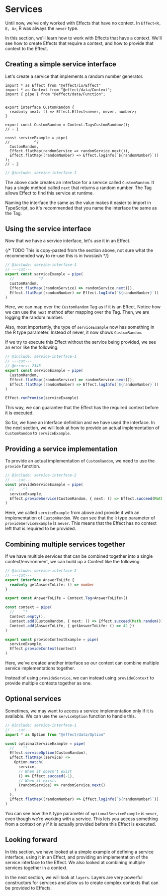 
# Services

Until now, we've only worked with Effects that have no context. In `Effect<R, E, A>`, R was always the `never` type.

In this section, we'll learn how to work with Effects that have a context. We'll see how to create Effects that require a context, and how to provide that context to the Effect.

## Creating a simple service interface

Let's create a service that implements a random number generator.

```twoslash include service-interface
import * as Effect from "@effect/io/Effect"
import * as Context from "@effect/data/Context";
import { pipe } from "@effect/data/Function";


export interface CustomRandom {
  readonly next: () => Effect.Effect<never, never, number>;
}

export const CustomRandom = Context.Tag<CustomRandom>();
// - 1

const serviceExample = pipe(
//           ^?
  CustomRandom,
  Effect.flatMap(randomService => randomService.next()),
  Effect.flatMap((randomNumber) => Effect.logInfo(`${randomNumber}`))
);
// - 2

```

```ts twoslash
// @include: service-interface-1
```

The above code creates an interface for a service called `CustomRandom`. It has a single method called `next` that returns a random number. The Tag allows Effect to find this service at runtime.

<Callout type="info">
  Naming the interface the same as the value makes it easier to import in
  TypeScript, so it's recommended that you name the interface the same as the
  Tag.
</Callout>

## Using the service interface

Now that we have a service interface, let's use it in an Effect.

{/* TODO This is copy-pasted from the section above, not sure what the recommended way to re-use this is in twoslash */}

```ts twoslash
// @include: service-interface-1
// ---cut---
export const serviceExample = pipe(
  //           ^?
  CustomRandom,
  Effect.flatMap((randomService) => randomService.next()),
  Effect.flatMap((randomNumber) => Effect.logInfo(`${randomNumber}`))
)
```

Here, we can map over the `CustomRandom` Tag as if it is an Effect. Notice how we can use the `next` method after mapping over the Tag. Then, we are logging the random number.

Also, most importantly, the type of `serviceExample` now has something in the R type parameter. Instead of never, it now shows `CustomRandom`.

If we try to execute this Effect without the service being provided, we see an error like the following:

```ts twoslash
// @include: service-interface-1
// ---cut---
// @errors: 2345
export const serviceExample = pipe(
  CustomRandom,
  Effect.flatMap((randomService) => randomService.next()),
  Effect.flatMap((randomNumber) => Effect.logInfo(`${randomNumber}`))
)

Effect.runPromise(serviceExample)
```

This way, we can guarantee that the Effect has the required context before it is executed.

So far, we have an interface definition and we have used the interface. In the next section, we will look at how to provide an actual implementation of `CustomRandom` to `serviceExample`.

## Providing a service implementation

To provide an actual implementation of `CustomRandom`, we need to use the `provide` function.

```ts twoslash
// @include: service-interface-2
// ---cut---
const provideServiceExample = pipe(
  //    ^?
  serviceExample,
  Effect.provideService(CustomRandom, { next: () => Effect.succeed(Math.random()) })
)
```

Here, we called `serviceExample` from above and provide it with an implementation of `CustomRandom`. We can see that the `R` type parameter of `provideServiceExample` is `never`. This means that the Effect has no context left that is required to be provided.

## Combining multiple services together

If we have multiple services that can be combined together into a single context/environment, we can build up a Context like the following:

```ts twoslash
// @include: service-interface-2
// ---cut---
export interface AnswerToLife {
  readonly getAnswerToLife: () => number
}

export const AnswerToLife = Context.Tag<AnswerToLife>()

const context = pipe(
  //    ^?
  Context.empty(),
  Context.add(CustomRandom, { next: () => Effect.succeed(Math.random()) }),
  Context.add(AnswerToLife, { getAnswerToLife: () => 42 })
)

export const provideContextExample = pipe(
  serviceExample,
  Effect.provideContext(context)
)
```

Here, we've created another interface so our context can combine multiple service implementations together.

Instead of using `provideService`, we can instead using `provideContext` to provide multiple contexts together as one.

## Optional services

Sometimes, we may want to access a service implementation only if it is available. We can use the `serviceOption` function to handle this.

```ts twoslash
// @include: service-interface-1
// ---cut---
import * as Option from "@effect/data/Option"

const optionalServiceExample = pipe(
  //    ^?
  Effect.serviceOption(CustomRandom),
  Effect.flatMap((service) =>
    Option.match(
      service,
      // When it doesn't exist
      () => Effect.succeed(-1),
      // When it exists
      (randomService) => randomService.next()
    )
  ),
  Effect.flatMap((randomNumber) => Effect.logInfo(`${randomNumber}`))
)
```

You can see how the `R` type parameter of `optionalServiceExample` is `never`, even though we're working with a service. This lets you access something from a context only if it is actually provided before this Effect is executed.

## Looking forward

In this section, we have looked at a simple example of defining a service interface, using it in an Effect, and providing an implementation of the service interface to the Effect. We also looked at combining multiple services together in a context.

In the next section, we will look at `layers`. Layers are very powerful constructors for services and allow us to create complex contexts that can be provided to Effects.
